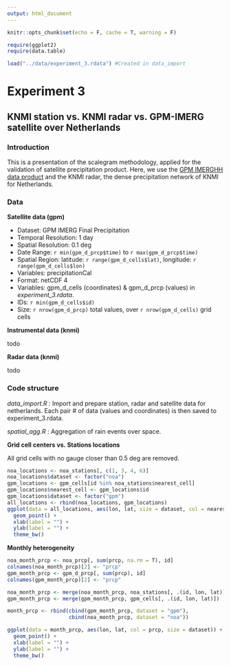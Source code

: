 ```yaml
---
output: html_document
---
```


```r
knitr::opts_chunk$set(echo = F, cache = T, warning = F)
```

```r
require(ggplot2)
require(data.table)

load("../data/experiment_3.rdata") #Created in data_import
```

# Experiment 3 

## KNMI station vs. KNMI radar vs. GPM-IMERG satellite over Netherlands

### Introduction

This is a presentation of the scalegram methodology, applied for the validation of satellite precipitation product. Here, we use the [GPM IMERGHH data product](https://disc.gsfc.nasa.gov/datasets/GPM_3IMERGDF_V05/summary) and the KNMI radar, the dense precipitation network of KNMI for Netherlands.

### Data

**Satellite data (gpm)**

* Dataset: GPM IMERG Final Precipitation 
* Temporal Resolution: 1 day
* Spatial Resolution: 0.1 deg
* Date Range: `r min(gpm_d_prcp$time)` to `r max(gpm_d_prcp$time)` 
* Spatial Region: latitude: `r range(gpm_d_cells$lat)`, longitude: `r range(gpm_d_cells$lon)`
* Variables: precipitationCal
* Format: netCDF 4
* Variables: gpm_d_cells (coordinates) & gpm_d_prcp (values) in _experiment_3.rdata_.
* IDs: `r min(gpm_d_cells$id)`
* Size: `r nrow(gpm_d_prcp)` total values, over `r nrow(gpm_d_cells)` grid cells

**Instrumental data (knmi)**

todo

**Radar data (knmi)**

todo

### Code structure

_data_import.R_ : Import and prepare station, radar and satellite data for netherlands. Each pair 
# of data (values and coordinates) is then saved to experiment_3.rdata.

_spatial_agg.R_ : Aggregation of rain events over space.

**Grid cell centers vs. Stations locations**

All grid cells with no gauge closer than 0.5 deg are removed.

```r
noa_locations <- noa_stations[, c(1, 3, 4, 6)]
noa_locations$dataset <- factor("noa")
gpm_locations <- gpm_cells[id %in% noa_stations$nearest_cell]
gpm_locations$nearest_cell <- gpm_locations$id
gpm_locations$dataset <- factor("gpm")
all_locations <- rbind(noa_locations, gpm_locations)
ggplot(data = all_locations, aes(lon, lat, size = dataset, col = nearest_cell)) +
  geom_point() +
  xlab(label = "") +
  ylab(label = "") +
  theme_bw()
```

**Monthly heterogeneity**

```r
noa_month_prcp <- noa_prcp[, sum(prcp, na.rm = T), id]  
colnames(noa_month_prcp)[2] <- "prcp"
gpm_month_prcp <- gpm_d_prcp[, sum(prcp), id]
colnames(gpm_month_prcp)[2] <- "prcp"

noa_month_prcp <- merge(noa_month_prcp, noa_stations[, .(id, lon, lat)])
gpm_month_prcp <- merge(gpm_month_prcp, gpm_cells[, .(id, lon, lat)])

month_prcp <- rbind(cbind(gpm_month_prcp, dataset = "gpm"),
                    cbind(noa_month_prcp, dataset = "noa"))

ggplot(data = month_prcp, aes(lon, lat, col = prcp, size = dataset)) +
  geom_point() +
  xlab(label = "") +
  ylab(label = "") +
  theme_bw()
```


